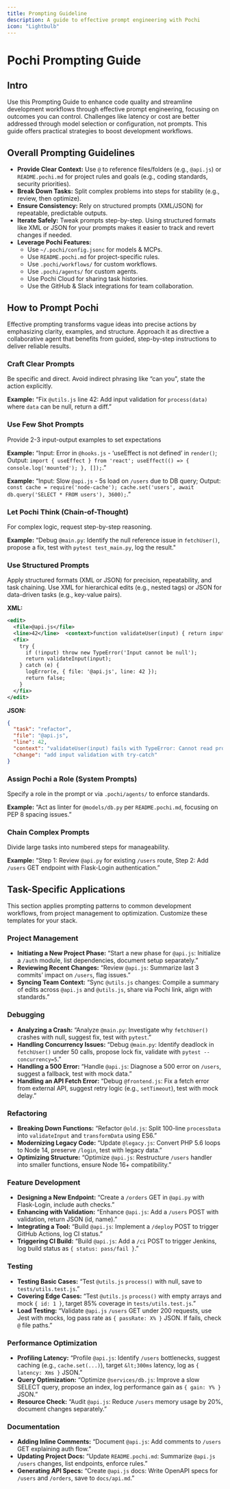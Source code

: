 ```yaml
---
title: Prompting Guideline
description: A guide to effective prompt engineering with Pochi
icon: "Lightbulb"
---
```


# Pochi Prompting Guide

## Intro

Use this Prompting Guide to enhance code quality and streamline development workflows through effective prompt engineering, focusing on outcomes you can control.
Challenges like latency or cost are better addressed through model selection or configuration, not prompts.
This guide offers practical strategies to boost development workflows.

## Overall Prompting Guidelines

- **Provide Clear Context:** Use `@` to reference files/folders (e.g., `@api.js`) or `README.pochi.md` for project rules and goals (e.g., coding standards, security priorities).
- **Break Down Tasks:** Split complex problems into steps for stability (e.g., review, then optimize).
- **Ensure Consistency:** Rely on structured prompts (XML/JSON) for repeatable, predictable outputs.
- **Iterate Safely:** Tweak prompts step-by-step. Using structured formats like XML or JSON for your prompts makes it easier to track and revert changes if needed.
- **Leverage Pochi Features:**
  - Use `~/.pochi/config.jsonc` for models & MCPs.
  - Use `README.pochi.md` for project-specific rules.
  - Use `.pochi/workflows/` for custom workflows.
  - Use `.pochi/agents/` for custom agents.
  - Use Pochi Cloud for sharing task histories.
  - Use the GitHub & Slack integrations for team collaboration.

## How to Prompt Pochi

Effective prompting transforms vague ideas into precise actions by emphasizing clarity, examples, and structure. Approach it as directive a collaborative agent that benefits from guided, step-by-step instructions to deliver reliable results.

### Craft Clear Prompts

Be specific and direct. Avoid indirect phrasing like “can you", state the action explicitly.

**Example:** “Fix `@utils.js` line 42: Add input validation for `process(data)` where `data` can be null, return a diff.”

### Use Few Shot Prompts

Provide 2-3 input-output examples to set expectations

**Example:**
“Input: Error in `@hooks.js` - ‘useEffect is not defined’ in `render()`;
Output: `import { useEffect } from 'react'; useEffect(() => { console.log('mounted'); }, []);`.”

**Example:**
 “Input: Slow `@api.js` - 5s load on `/users` due to DB query;
Output: `const cache = require('node-cache'); cache.set('users', await db.query('SELECT * FROM users'), 3600);`.”

### Let Pochi Think (Chain-of-Thought)

For complex logic, request step-by-step reasoning.

**Example:**
“Debug `@main.py`: Identify the null reference issue in `fetchUser()`, propose a fix, test with `pytest test_main.py`, log the result."

### Use Structured Prompts

Apply structured formats (XML or JSON) for precision, repeatability, and task chaining. Use XML for hierarchical edits (e.g., nested tags) or JSON for data-driven tasks (e.g., key-value pairs).

**XML:**
```xml
<edit>
  <file>@api.js</file>
  <line>42</line>  <context>function validateUser(input) { return input.length; } in @api.js fails with TypeError: Cannot read property 'length' of null</context>
  <fix>
    try {
      if (!input) throw new TypeError('Input cannot be null');
      return validateInput(input);
    } catch (e) {
      logError(e, { file: '@api.js', line: 42 });
      return false;
    }
  </fix>
</edit>
```

**JSON:**
```json
{
  "task": "refactor",
  "file": "@api.js",
  "line": 42,
  "context": "validateUser(input) fails with TypeError: Cannot read property 'length' of null",
  "change": "add input validation with try-catch"
}
```

### Assign Pochi a Role (System Prompts)

Specify a role in the prompt or via `.pochi/agents/` to enforce standards.

**Example:**
“Act as linter for `@models/db.py` per `README.pochi.md`, focusing on PEP 8 spacing issues.”

### Chain Complex Prompts

Divide large tasks into numbered steps for manageability.

**Example:** 
“Step 1: Review `@api.py` for existing `/users` route, Step 2: Add `/users` GET endpoint with Flask-Login authentication.”

## Task-Specific Applications

This section applies prompting patterns to common development workflows, from project management to optimization. Customize these templates for your stack.

### Project Management

- **Initiating a New Project Phase:** “Start a new phase for `@api.js`: Initialize a `/auth` module, list dependencies, document setup separately.”
- **Reviewing Recent Changes:** “Review `@api.js`: Summarize last 3 commits’ impact on `/users`, flag issues.”
- **Syncing Team Context:** “Sync `@utils.js` changes: Compile a summary of edits across `@api.js` and `@utils.js`, share via Pochi link, align with standards.”

### Debugging

- **Analyzing a Crash:** “Analyze `@main.py`: Investigate why `fetchUser()` crashes with null, suggest fix, test with `pytest`.”
- **Handling Concurrency Issues:** “Debug `@main.py`: Identify deadlock in `fetchUser()` under 50 calls, propose lock fix, validate with `pytest --concurrency=5`.”
- **Handling a 500 Error:** “Handle `@api.js`: Diagnose a 500 error on `/users`, suggest a fallback, test with mock data.”
- **Handling an API Fetch Error:** “Debug `@frontend.js`: Fix a fetch error from external API, suggest retry logic (e.g., `setTimeout`), test with mock delay.”

### Refactoring

- **Breaking Down Functions:** “Refactor `@old.js`: Split 100-line `processData` into `validateInput` and `transformData` using ES6.”
- **Modernizing Legacy Code:** “Update `@legacy.js`: Convert PHP 5.6 loops to Node 14, preserve `/login`, test with legacy data.”
- **Optimizing Structure:** “Optimize `@api.js`: Restructure `/users` handler into smaller functions, ensure Node 16+ compatibility.”

### Feature Development

- **Designing a New Endpoint:** “Create a `/orders` GET in `@api.py` with Flask-Login, include auth checks.”
- **Enhancing with Validation:** “Enhance `@api.js`: Add a `/users` POST with validation, return JSON (id, name).”
- **Integrating a Tool:** “Build `@api.js`: Implement a `/deploy` POST to trigger GitHub Actions, log CI status.”
- **Triggering CI Build:** “Build `@api.js`: Add a `/ci` POST to trigger Jenkins, log build status as `{ status: pass/fail }`.”

### Testing

- **Testing Basic Cases:** “Test `@utils.js` `process()` with null, save to `tests/utils.test.js`.”
- **Covering Edge Cases:** “Test `@utils.js` `process()` with empty arrays and mock `{ id: 1 }`, target 85% coverage in `tests/utils.test.js`.”
- **Load Testing:** “Validate `@api.js` `/users` GET under 200 requests, use Jest with mocks, log pass rate as `{ passRate: X% }` JSON. If fails, check `@` file paths.”

### Performance Optimization

- **Profiling Latency:** “Profile `@api.js`: Identify `/users` bottlenecks, suggest caching (e.g., `cache.set(...)`), target `&lt;300ms` latency, log as `{ latency: Xms }` JSON.”
- **Query Optimization:** “Optimize `@services/db.js`: Improve a slow SELECT query, propose an index, log performance gain as `{ gain: Y% }` JSON.”
- **Resource Check:** “Audit `@api.js`: Reduce `/users` memory usage by 20%, document changes separately.”

### Documentation

- **Adding Inline Comments:** “Document `@api.js`: Add comments to `/users` GET explaining auth flow.”
- **Updating Project Docs:** “Update `README.pochi.md`: Summarize `@api.js` `/users` changes, list endpoints, enforce rules.”
- **Generating API Specs:** “Create `@api.js` docs: Write OpenAPI specs for `/users` and `/orders`, save to `docs/api.md`.”
